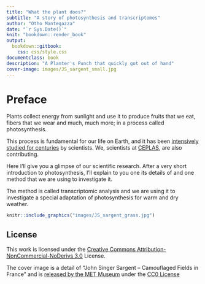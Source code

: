 ```yaml
---
title: "What the plant does?"
subtitle: "A story of photosynthesis and transcriptomes"
author: "Otho Mantegazza"
date: "`r Sys.Date()`"
knit: "bookdown::render_book"
output:
  bookdown::gitbook:
    css: css/style.css
documentclass: book
description: "A Planter's Punch that quickly got out of hand"
cover-image: images/JS_sargent_small.jpg
---
```


# Preface {-}

Plants collect energy from sunlight and use it to produce fruits that we eat, fibers that we wear and much, much more; in a process called photosynthesis.

This process is fundamental for our life on Earth, and it has been [intensively studied for centuries](https://en.wikipedia.org/wiki/Photosynthesis#Discovery) by scientists. We, scientists at [CEPLAS](http://ceplas.eu), are also contributing.

Here I'll give you a glimpse of our scientific research. After a very short introduction to photosynthesis, I'll explain to you one its details of and one method that we are using to investigate it.

The method is called transcriptomic analysis and we are using it to investigate a special adaptation of photosynthesis for warm and dry weather.

```r
knitr::include_graphics("images/JS_sargent_grass.jpg")
```

## License {-}

This work is licensed under the [Creative Commons Attribution-NonCommercial-NoDerivs 3.0](https://creativecommons.org/licenses/by-nc-nd/3.0/) License.

The cover image is a detail of "John Singer Sargent -- Camouflaged Fields in France" and is [released by the MET Museum](https://www.metmuseum.org/art/collection/search/12054) under the [CC0 License](https://creativecommons.org/publicdomain/zero/)